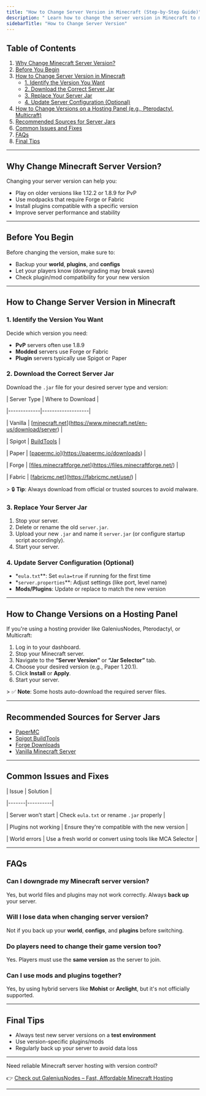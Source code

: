 ```yaml
---
title: "How to Change Server Version in Minecraft (Step-by-Step Guide)"
description: " Learn how to change the server version in Minecraft to match your preferred game version. Step-by-step guide for Java Edition, with tips for Spigot, Paper, Forge, and more. Changing your Minecraft server version lets you run mods, plugins, or just play with friends using a different game version. This guide shows you how to switch server versions for Java Edition with Spigot, Paper, Vanilla, Forge, and Fabric servers."
sidebarTitle: "How to Change Server Version"
---
```


## Table of Contents

1. [Why Change Minecraft Server Version?](#why-change-minecraft-server-version)
2. [Before You Begin](#before-you-begin)
3. [How to Change Server Version in Minecraft](#how-to-change-server-version-in-minecraft)
   - [1. Identify the Version You Want](#1-identify-the-version-you-want)
   - [2. Download the Correct Server Jar](#2-download-the-correct-server-jar)
   - [3. Replace Your Server Jar](#3-replace-your-server-jar)
   - [4. Update Server Configuration (Optional)](#4-update-server-configuration-optional)
4. [How to Change Versions on a Hosting Panel (e.g., Pterodactyl, Multicraft)](#how-to-change-versions-on-a-hosting-panel)
5. [Recommended Sources for Server Jars](#recommended-sources-for-server-jars)
6. [Common Issues and Fixes](#common-issues-and-fixes)
7. [FAQs](#faqs)
8. [Final Tips](#final-tips)

---

## Why Change Minecraft Server Version?

Changing your server version can help you:

- Play on older versions like 1.12.2 or 1.8.9 for PvP
- Use modpacks that require Forge or Fabric
- Install plugins compatible with a specific version
- Improve server performance and stability

---

## Before You Begin

Before changing the version, make sure to:

- Backup your **world**, **plugins**, and **configs**
- Let your players know (downgrading may break saves)
- Check plugin/mod compatibility for your new version

---

## How to Change Server Version in Minecraft

### 1. Identify the Version You Want

Decide which version you need:

- **PvP** servers often use 1.8.9
- **Modded** servers use Forge or Fabric
- **Plugin** servers typically use Spigot or Paper

### 2. Download the Correct Server Jar

Download the `.jar` file for your desired server type and version:

| Server Type | Where to Download |

|-------------|-------------------|

| Vanilla     | [[minecraft.net](http://minecraft.net)](https://www.minecraft.net/en-us/download/server) |

| Spigot      | [BuildTools](https://www.spigotmc.org/wiki/buildtools/) |

| Paper       | [[papermc.io](http://papermc.io)](https://papermc.io/downloads) |

| Forge       | [[files.minecraftforge.net](http://files.minecraftforge.net)](https://files.minecraftforge.net/) |

| Fabric      | [[fabricmc.net](http://fabricmc.net)](https://fabricmc.net/use/) |

\> 🔒 **Tip**: Always download from official or trusted sources to avoid malware.

### 3. Replace Your Server Jar

1. Stop your server.
2. Delete or rename the old `server.jar`.
3. Upload your new `.jar` and name it `server.jar` (or configure startup script accordingly).
4. Start your server.

### 4. Update Server Configuration (Optional)

- \*`eula.txt`\*\*: Set `eula=true` if running for the first time
- \*`server.properties`\*\*: Adjust settings (like port, level name)
- **Mods/Plugins**: Update or replace to match the new version

---

## How to Change Versions on a Hosting Panel

If you're using a hosting provider like GaleniusNodes, Pterodactyl, or Multicraft:

1. Log in to your dashboard.
2. Stop your Minecraft server.
3. Navigate to the **“Server Version”** or **“Jar Selector”** tab.
4. Choose your desired version (e.g., Paper 1.20.1).
5. Click **Install** or **Apply**.
6. Start your server.

\> ✅ **Note**: Some hosts auto-download the required server files.

---

## Recommended Sources for Server Jars

- [PaperMC](https://papermc.io/downloads)
- [Spigot BuildTools](https://www.spigotmc.org/wiki/buildtools/)
- [Forge Downloads](https://files.minecraftforge.net/)
- [Vanilla Minecraft Server](https://www.minecraft.net/en-us/download/server)

---

## Common Issues and Fixes

| Issue | Solution |

|-------|----------|

| Server won’t start | Check `eula.txt` or rename `.jar` properly |

| Plugins not working | Ensure they're compatible with the new version |

| World errors | Use a fresh world or convert using tools like MCA Selector |

---

## FAQs

### Can I downgrade my Minecraft server version?

Yes, but world files and plugins may not work correctly. Always **back up** your server.

### Will I lose data when changing server version?

Not if you back up your **world**, **configs**, and **plugins** before switching.

### Do players need to change their game version too?

Yes. Players must use the **same version** as the server to join.

### Can I use mods and plugins together?

Yes, by using hybrid servers like **Mohist** or **Arclight**, but it's not officially supported.

---

## Final Tips

- Always test new server versions on a **test environment**
- Use version-specific plugins/mods
- Regularly back up your server to avoid data loss

---

Need reliable Minecraft server hosting with version control?

👉 [Check out GaleniusNodes – Fast, Affordable Minecraft Hosting](https://galeniusnodes.com)

---